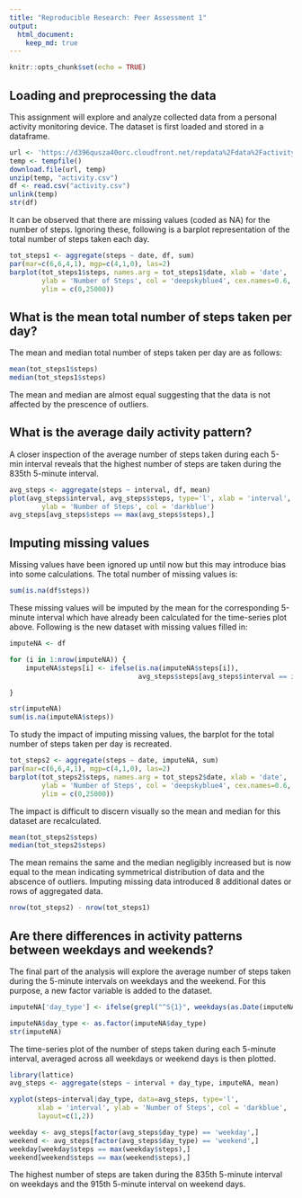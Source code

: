 ---
title: "Reproducible Research: Peer Assessment 1"
output: 
  html_document:
    keep_md: true
---

```{r setup, include=FALSE}
knitr::opts_chunk$set(echo = TRUE)
```

## Loading and preprocessing the data
This assignment will explore and analyze collected data from a personal activity monitoring device. The dataset is first loaded and stored in a dataframe.

```{r dataset}
url <- 'https://d396qusza40orc.cloudfront.net/repdata%2Fdata%2Factivity.zip'
temp <- tempfile()
download.file(url, temp)
unzip(temp, "activity.csv")
df <- read.csv("activity.csv")
unlink(temp)
str(df)
```

It can be observed that there are missing values (coded as NA) for the number of steps. Ignoring these, following is a barplot representation of the total number of steps taken each day.

```{r barplot1}
tot_steps1 <- aggregate(steps ~ date, df, sum)
par(mar=c(6,6,4,1), mgp=c(4,1,0), las=2)
barplot(tot_steps1$steps, names.arg = tot_steps1$date, xlab = 'date', 
        ylab = 'Number of Steps', col = 'deepskyblue4', cex.names=0.6,
        ylim = c(0,25000))
```

## What is the mean total number of steps taken per day?
The mean and median total number of steps taken per day are as follows:

```{r mean_median_1}
mean(tot_steps1$steps)
median(tot_steps1$steps)
```

The mean and median are almost equal suggesting that the data is not affected by the prescence of outliers.

## What is the average daily activity pattern?
A closer inspection of the average number of steps taken during each 5-min interval reveals that the highest number of steps are taken during the 835th 5-minute interval.

```{r lineplot1}
avg_steps <- aggregate(steps ~ interval, df, mean)
plot(avg_steps$interval, avg_steps$steps, type='l', xlab = 'interval', 
        ylab = 'Number of Steps', col = 'darkblue')
avg_steps[avg_steps$steps == max(avg_steps$steps),]
```

## Imputing missing values
Missing values have been ignored up until now but this may introduce bias into some calculations. The total number of missing values is:

```{r missing_values}

sum(is.na(df$steps))

```

These missing values will be imputed by the mean for the corresponding 5-minute interval which have already been calculated for the time-series plot above. Following is the new dataset with missing values filled in:

```{r impute_NA}
imputeNA <- df

for (i in 1:nrow(imputeNA)) {
    imputeNA$steps[i] <- ifelse(is.na(imputeNA$steps[i]),
                                avg_steps$steps[avg_steps$interval == imputeNA$interval[i]], df$steps[i])

}

str(imputeNA)
sum(is.na(imputeNA$steps))
```

To study the impact of imputing missing values, the barplot for the total number of steps taken per day is recreated.

```{r barplot2}
tot_steps2 <- aggregate(steps ~ date, imputeNA, sum)
par(mar=c(6,6,4,1), mgp=c(4,1,0), las=2)
barplot(tot_steps2$steps, names.arg = tot_steps2$date, xlab = 'date', 
        ylab = 'Number of Steps', col = 'deepskyblue4', cex.names=0.6,
        ylim = c(0,25000))
```

The impact is difficult to discern visually so the mean and median for this dataset are recalculated.

```{r mean_median_2}
mean(tot_steps2$steps)
median(tot_steps2$steps)
```

The mean remains the same and the median negligibly increased but is now equal to the mean indicating symmetrical distribution of data and the abscence of outliers. Imputing missing data introduced 8 additional dates or rows of aggregated data.

```{r impute_impact}
nrow(tot_steps2) - nrow(tot_steps1)
```

## Are there differences in activity patterns between weekdays and weekends?
The final part of the analysis will explore the average number of steps taken during the 5-minute intervals on weekdays and the weekend. For this purpose, a new factor variable is added to the dataset.

```{r day_factor}
imputeNA['day_type'] <- ifelse(grepl("^S{1}", weekdays(as.Date(imputeNA$date))), 'weekend', 'weekday')

imputeNA$day_type <- as.factor(imputeNA$day_type)
str(imputeNA)
```

The time-series plot of the number of steps taken during each 5-minute interval, averaged across all weekdays or weekend days is then plotted.

```{r lineplot2}
library(lattice)
avg_steps <- aggregate(steps ~ interval + day_type, imputeNA, mean)

xyplot(steps~interval|day_type, data=avg_steps, type='l',
       xlab = 'interval', ylab = 'Number of Steps', col = 'darkblue',
       layout=c(1,2))

weekday <- avg_steps[factor(avg_steps$day_type) == 'weekday',]
weekend <- avg_steps[factor(avg_steps$day_type) == 'weekend',]
weekday[weekday$steps == max(weekday$steps),]
weekend[weekend$steps == max(weekend$steps),]
```

The highest number of steps are taken during the 835th 5-minute interval on weekdays and the 915th 5-minute interval on weekend days.